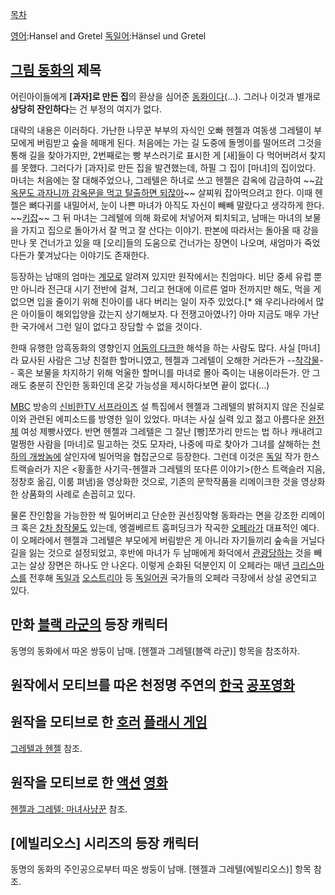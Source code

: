 [[목차]]

[[영어]]:Hansel and Gretel
[[독일어]]:Hänsel und Gretel

== [[그림 동화]]의 제목 ==
어린아이들에게 '''[과자]로 만든 집'''의 환상을 심어준 [[동화]]이다(…). 그러나 이것과 별개로 '''상당히 잔인하다'''는 건 부정의 여지가 없다.

대략의 내용은 이러하다. 가난한 나무꾼 부부의 자식인 오빠 헨젤과 여동생 그레텔이 부모에게 버림받고 숲을 헤매게 된다. 처음에는 가는 길 도중에 돌멩이를 떨어뜨려 그것을 통해 길을 찾아가지만, 2번째로는 빵 부스러기로 표시한 게 [새]들이 다 먹어버려서 찾지를 못했다. 그러다가 [과자]로 만든 집을 발견했는데, 하필 그 집이 [마녀]의 집이었다. 마녀는 처음에는 잘 대해주었으나, 그레텔은 하녀로 쓰고 헨젤은 감옥에 감금하여 ~~[http://bbs2.ruliweb.daum.net/gaia/do/ruliweb/family/216/read?articleId=21311565&bbsId=G005&itemId=63&pageIndex=1 감옥문도 과자니까 감옥문을 먹고 탈출하면 되잖아]~~ 살찌워 잡아먹으려고 한다. 이때 헨젤은 뼈다귀를 내밀어서, 눈이 나쁜 마녀가 아직도 자신이 빼빼 말랐다고 생각하게 한다. ~~[[키잡]]~~ 그 뒤 마녀는 그레텔에 의해 화로에 처넣어져 퇴치되고, 남매는 마녀의 보물을 가지고 집으로 돌아가서 잘 먹고 잘 산다는 이야기. 판본에 따라서는 돌아올 때 강을 만나 못 건너가고 있을 때 [오리]들의 도움으로 건너가는 장면이 나오며, 새엄마가 죽었다든가 쫓겨났다는 이야기도 존재한다.

등장하는 남매의 엄마는 [[계모]]로 알려져 있지만 원작에서는 친엄마다. 비단 중세 유럽 뿐만 아니라 전근대 시기 전반에 걸쳐, 그리고 현대에 이르른 얼마 전까지만 해도, 먹을 게 없으면 입을 줄이기 위해 친아이를 내다 버리는 일이 자주 있었다.[* 왜 우리나라에서 많은 아이들이 해외입양을 갔는지 상기해보자. 다 전쟁고아였나?] 아마 지금도 매우 가난한 국가에서 그런 일이 없다고 장담할 수 없을 것이다.

한때 유행한 암흑동화의 영향인지 [[어둠의 다크에서 죽음의 데스를 느끼며|어둠의 다크]]한 해석을 하는 사람도 많다. 사실 [마녀]라 묘사된 사람은 그냥 친절한 할머니였고, 헨젤과 그레텔이 오해한 거라든가 --[[착각물]]-- 혹은 보물을 차지하기 위해 억울한 할머니를 마녀로 몰아 죽이는 내용이라든가. 안 그래도 충분히 잔인한 동화인데 온갖 가능성을 제시하다보면 끝이 없다(…)

[[MBC]] 방송의 [[신비한TV 서프라이즈]] 설 특집에서 헨젤과 그레텔의 밝혀지지 않은 진실로 이와 관련된 에피소드를 방영한 일이 있었다. 마녀는 사실 실력 있고 젊고 아름다운 [[완전체]] 여성 제빵사였다. 반면 헨젤과 그레텔은 그 잘난 [빵]쪼가리 만드는 법 하나 캐내려고 멀쩡한 사람을 [마녀]로 밀고하는 것도 모자라, 나중에 따로 찾아가 그녀를 살해하는 [[천하의 개쌍놈]]에 살인자에 빌어먹을 협잡군으로 등장한다. 그런데 이것은 [[독일]] 작가 한스 트랙슬러가 지은 <황홀한 사기극-헨젤과 그레텔의 또다른 이야기>(한스 트랙슬러 지음, 정창호 옮김, 이룸 펴냄)을 영상화한 것으로, 기존의 문학작품을 리메이크한 것을 영상화한 상품화의 사례로 손꼽히고 있다.

물론 잔인함을 가능한한 싹 밀어버리고 단순한 권선징악형 동화라는 면을 강조한 리메이크 혹은 [[2차 창작]]물도 있는데, 엥겔베르트 훔퍼딩크가 작곡한 [[오페라]]가 대표적인 예다. 이 오페라에서 헨젤과 그레텔은 부모에게 버림받은 게 아니라 자기들끼리 숲속을 거닐다 길을 잃는 것으로 설정되었고, 후반에 마녀가 두 남매에게 화덕에서 [[관광]]당하는 것을 빼고는 살상 장면은 하나도 안 나온다. 이렇게 순화된 덕분인지 이 오페라는 매년 [[크리스마스]]를 전후해 [[독일]]과 [[오스트리아]] 등 [[독일어]]권 국가들의 오페라 극장에서 상설 공연되고 있다.

== 만화 [[블랙 라군]]의 등장 캐릭터 ==
동명의 동화에서 따온 쌍둥이 남매. [헨젤과 그레텔(블랙 라군)] 항목을 참조하자.

== 원작에서 모티브를 따온 천정명 주연의 [[한국]] [[호러영화|공포영화]] ==

== 원작을 모티브로 한 [[호러]] [[플래시 게임]] ==
[[그레텔과 헨젤]] 참조.

== 원작을 모티브로 한 [[액션]] [[영화]] ==
[[헨젤과 그레텔: 마녀사냥꾼]] 참조.

== [에빌리오스] 시리즈의 등장 캐릭터 ==
동명의 동화의 주인공으로부터 따온 쌍둥이 남매. [헨젤과 그레텔(에빌리오스)] 항목 참조.
